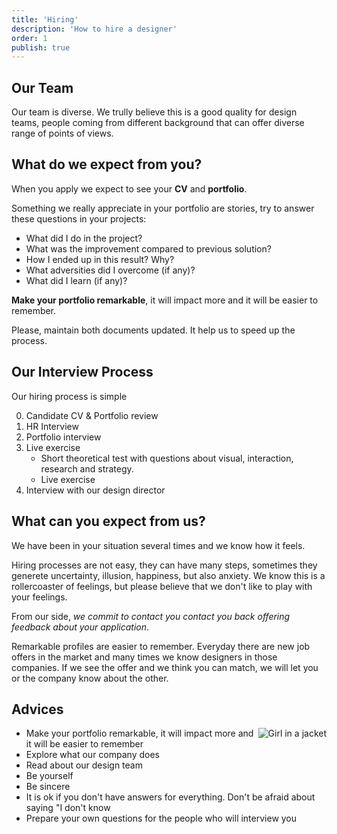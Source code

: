 ```yaml
---
title: 'Hiring'
description: 'How to hire a designer'
order: 1
publish: true
---
```





## Our Team

Our team is diverse. We trully believe this is a good quality for design teams, people coming from different background that can offer diverse range of points of views.

## What do we expect from you?

When you apply we expect to see your **CV** and **portfolio**.

Something we really appreciate in your portfolio are stories, try to answer these questions in your projects:
- What did I do in the project?
- What was the improvement compared to previous solution?
- How I ended up in this result? Why?
- What adversities did I overcome (if any)?
- What did I learn (if any)?

**Make your portfolio remarkable**, it will impact more and it will be easier to remember.

Please, maintain both documents updated. It help us to speed up the process.

## Our Interview Process

Our hiring process is simple

0. Candidate CV & Portfolio review
1. HR Interview
2. Portfolio interview
3. Live exercise
    * Short theoretical test with questions about visual, interaction, research and strategy.
    * Live exercise
4. Interview with our design director

## What can you expect from us?

We have been in your situation several times and we know how it feels.

Hiring processes are not easy, they can have many steps, sometimes they generete uncertainty, illusion, happiness, but also anxiety. We know this is a rollercoaster of feelings, but please believe that we don't like to play with your feelings. 

From our side, *we commit to contact you contact you back offering feedback about your application*.

Remarkable profiles are easier to remember. Everyday there are new job offers in the market and many times we know designers in those companies. If we see the offer and we think you can match, we will let you or the company know about the other.

## Advices

<Image src='/images/handbook/manage/job-interview.jpg' margin='0 0 0 3rem' size='small' align='right' alt='Girl in a jacket' />

- Make your portfolio remarkable, it will impact more and it will be easier to remember
- Explore what our company does
- Read about our design team
- Be yourself
- Be sincere
- It is ok if you don't have answers for everything. Don't be afraid about saying "I don't know
- Prepare your own questions for the people who will interview you
